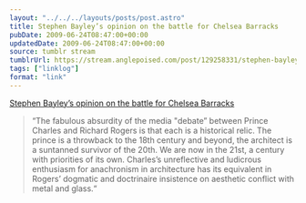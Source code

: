 ```yaml
---
layout: "../../../layouts/posts/post.astro"
title: Stephen Bayley’s opinion on the battle for Chelsea Barracks
pubDate: 2009-06-24T08:47:00+00:00
updatedDate: 2009-06-24T08:47:00+00:00
source: tumblr stream
tumblrUrl: https://stream.anglepoised.com/post/129258331/stephen-bayleys-opinion-on-the-battle-for-chelsea
tags: ["linklog"]
format: "link"
---
```


[Stephen Bayley&#8217;s opinion on the battle for Chelsea Barracks][1]

> &ldquo;The fabulous absurdity of the media "debate&rdquo; between Prince Charles and Richard Rogers is that each is a historical relic. The prince is a throwback to the 18th century and beyond, the architect is a suntanned survivor of the 20th. We are now in the 21st, a century with priorities of its own. Charles&rsquo;s unreflective and ludicrous enthusiasm for anachronism in architecture has its equivalent in Rogers&rsquo; dogmatic and doctrinaire insistence on aesthetic conflict with metal and glass.&ldquo;

[1]: https://www.theguardian.com/artanddesign/2009/jun/21/stephen-bayley-chelsea-barracks
